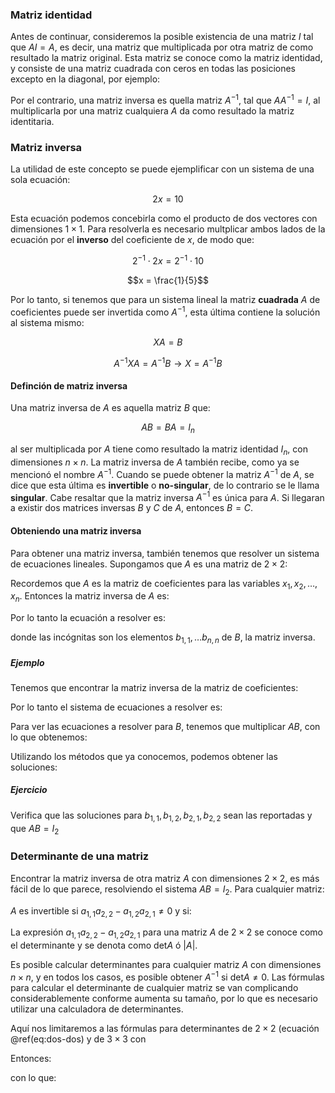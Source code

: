 ### Matriz identidad

Antes de continuar, consideremos la posible existencia de una matriz $I$ tal que $A I = A$, es decir, una matriz que multiplicada por otra matriz de como resultado la matriz original. Esta matriz se conoce como la matriz identidad, y consiste de una matriz cuadrada con ceros en todas las posiciones excepto en la diagonal, por ejemplo:

\begin{equation}
I = \left[ 
\begin{array}{ccc}
\ 1 & 0 & 0 & 0 \\
  0 & 1 & 0 & 0 \\
  0 & 0 & 1 & 0 \\
  0 & 0 & 0 & 1 \\
\end{array}
\right]
\end{equation}

Por el contrario, una matriz inversa es quella matriz $A^{-1}$, tal que $AA^{-1} = I$, al multiplicarla por una matriz cualquiera $A$ da como resultado la matriz identitaria.

### Matriz inversa

La utilidad de este concepto se puede ejemplificar con un sistema de una sola ecuación:

$$2x = 10$$

Esta ecuación podemos concebirla como el producto de dos vectores con dimensiones $1 \times 1$. Para resolverla es necesario multplicar ambos lados de la ecuación por el **inverso** del coeficiente de $x$, de modo que:

$$2^{-1} \cdot 2x = 2^{-1} \cdot 10$$

$$x = \frac{1}{5}$$

Por lo tanto, si tenemos que para un sistema lineal la matriz **cuadrada** $A$ de coeficientes puede ser invertida como $A^{-1}$, esta última contiene la solución al sistema mismo:

$$XA = B$$

$$A^{-1}XA = A^{-1}B \rightarrow X = A^{-1}B$$ 

#### Definción de matriz inversa

Una matriz inversa de $A$ es aquella matriz $B$ que:

$$AB = BA = I_n$$

al ser multiplicada por $A$ tiene como resultado la matriz identidad $I_n$, con dimensiones $n \times n$. La matriz inversa de $A$ también recibe, como ya se mencionó el nombre $A^{-1}$. Cuando se puede obtener la matriz $A^{-1}$ de $A$, se dice que esta última es **invertible** o **no-singular**, de lo contrario se le llama **singular**. Cabe resaltar que la matriz inversa $A^{-1}$ es única para $A$. Si llegaran a existir dos matrices inversas $B$ y $C$ de $A$, entonces $B=C$.

#### Obteniendo una matriz inversa

Para obtener una matriz inversa, también tenemos que resolver un sistema de ecuaciones lineales. Supongamos que $A$ es una matriz de $2 \times 2$:

\begin{equation}
A = \left[\begin{array}{ccc}
a_{1, 1} & a_{1, 2} \\
a_{2, 1} & a_{2, 2}
\end{array}
\right]
\end{equation}

Recordemos que $A$ es la matriz de coeficientes para las variables $x_1, x_2, \dots, x_n$. Entonces la matriz inversa de $A$ es:

\begin{equation}
B = \left[\begin{array}{ccc}
b_{1, 1} & b_{1, 2} \\
b_{2, 1} & b_{2, 2}
\end{array}
\right]
\end{equation}

Por lo tanto la ecuación a resolver es:

\begin{equation}
\left[\begin{array}{ccc}
a_{1, 1} & a_{1, 2} \\
a_{2, 1} & a_{2, 2}
\end{array}
\right]
\left[\begin{array}{ccc}
b_{1, 1} & b_{1, 2} \\
b_{2, 1} & b_{2, 2}
\end{array}
\right] =
\left[\begin{array}{ccc}
1 & 0 \\
0 & 1
\end{array}
\right]
\end{equation}

donde las incógnitas son los elementos $b_{1,1}, \dots b_{n,n}$ de $B$, la matriz inversa.

##### Ejemplo

Tenemos que encontrar la matriz inversa de la matriz de coeficientes:

\begin{equation}
A =
\left[\begin{array}{ccc}
2 & 5 \\
1 & 3
\end{array}
\right]
\end{equation}

Por lo tanto el sistema de ecuaciones a resolver es:

\begin{equation}
\left[\begin{array}{ccc}
2 & 5 \\
1 & 3
\end{array}
\right]
\left[\begin{array}{ccc}
b_{1, 1} & b_{1, 2} \\
b_{2, 1} & b_{2, 2}
\end{array}
\right] =
\left[\begin{array}{ccc}
1 & 0 \\
0 & 1
\end{array}
\right]
\end{equation}

Para ver las ecuaciones a resolver para $B$, tenemos que multiplicar $AB$, con lo que obtenemos:

\begin{align}
2 b_{1,1} + 5b_{2,1} = 1\ (F_1) & & 2b_{1, 2} + 5b_{2,2} = 0\ (F_1) \\ \notag
b_{1, 1} + 3b_{2,1} = 0\ (F_2) & & b_{1, 2} + 3b_{2, 2} = 1 (F_2 ) \notag
\end{align}

Utilizando los métodos que ya conocemos, podemos obtener las soluciones:

\begin{equation}
B = \left[ 
\begin{array}
\ b_{1, 1} & b_{1, 2} \\
b_{2, 1} & b_{2, 2}
\end{array}
\right] =
\left[ 
\begin{array}
\ 3 & -5 \\
1 & 2
\end{array}
\right]
\end{equation}

##### Ejercicio

Verifica que las soluciones para $b_{1,1}, b_{1,2}, b_{2,1}, b_{2,2}$ sean las reportadas y que $AB = I_2$

### Determinante de una matriz

Encontrar la matriz inversa de otra matriz $A$ con dimensiones $2 \times 2$, es más fácil de lo que parece, resolviendo el sistema $AB = I_2$. Para cualquier matriz:

\begin{equation}
A = \left[
\begin{array}
\ a_{1,1} & a_{1,2} \\
a_{2,1} & a_{2,2}
\end{array}
\right]
\end{equation}
 
 $A$ es invertible si $a_{1,1}a_{2,2} - a_{1,2}a_{2,1} \neq 0$ y si:
 
\begin{equation}
A^{-1} = 
  \frac{1}{a_{1,1}a_{2,2} - a_{1,2}a_{2,1}}
    \left[
      \begin{array}
        \ a_{2,2} & a_{1,2} \\
        a_{2,1} & a_{1,1}
      \end{array}
    \right] (\#eq:dos-dos)
\end{equation}

La expresión $a_{1,1}a_{2,2} - a_{1,2}a_{2,1}$ para una matriz $A$ de $2 \times 2$ se conoce como el determinante y se denota como $\mathrm{det} A$ ó $|A|$.

Es posible calcular determinantes para cualquier matriz $A$ con dimensiones $n \times n$, y en todos los casos, es posible obtener $A^{-1}$ si $\mathrm{det}A \neq 0$. Las fórmulas para calcular el determinante de cualquier matriz se van complicando considerablemente conforme aumenta su tamaño, por lo que es necesario utilizar una calculadora de determinantes.

Aquí nos limitaremos a las fórmulas para determinantes de $2\times 2$ (ecuación \@ref(eq:dos-dos) y de $3 \times 3$ con

\begin{equation}
A = \left[ 
\begin{array}
\ a_{11} & a_{12} & a_{13} \\
a_{21} & a_{22} & a_{23} \\
a_{31} & a_{32} & a_{33}
\end{array}
\right]
\end{equation}

Entonces:

\begin{align}
\mathrm{det}A &=& a_{11} \cdot a_{22} \cdot a_{33} + \\
 & & a_{12} \cdot a_{23} \cdot a_{31} + \\
 & & a_{21} \cdot a_{32} \cdot a_{13} - \\
 & & a_{31} \cdot a_{22} \cdot a_{13} -  \\
 & & a_{32} \cdot a_{23} \cdot a_{11} - \\
 & & a_{21} \cdot a_{21} \cdot a_{33}
 \end{align}

con lo que:

\begin{equation}
A^{-1} = \frac{1}{|A|} \times 
\left[
\begin{array}
\ a_{33} & a_{32} & a_{31} \\
a_{23} & a_{22} & a_{21} \\
a_{13} & a_{12} & a_{11}
\end{array}
\right]
\end{equation}
